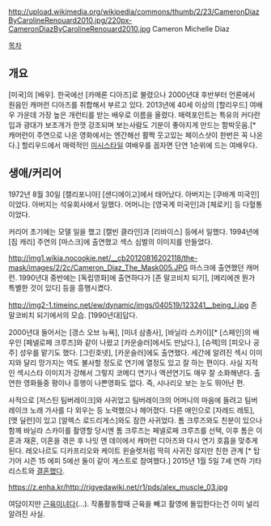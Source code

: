 http://upload.wikimedia.org/wikipedia/commons/thumb/2/23/CameronDiazByCarolineRenouard2010.jpg/220px-CameronDiazByCarolineRenouard2010.jpg
Cameron Michelle Diaz

[[목차]]
== 개요 ==
[미국]의 [배우]. 한국에선 [카메론 디아즈]로 불렸으나 2000년대 후반부터 언론에서 원음인 캐머런 디아즈를 취합해서 부르고 있다. 2013년에 40세 이상의 [할리우드] 여배우 가운데 가장 높은 개런티를 받는 배우로 이름을 올렸다. 매력포인트는 특유의 커다란 입과 광대가 보조개가 한껏 강조되며 보는사람도 기분이 좋아지게 만드는 함박웃음.[* 캐머런이 주연으로 나온 영화에서는 엔간해선 활짝 웃고있는 페이스샷이 한번은 꼭 나온다.] 할리우드에서 매력적인 [[미시]]스타일 여배우를 꼽자면 단연 1순위에 드는 여배우다. 
== 생애/커리어 ==
1972년 8월 30일 [캘리포니아] [샌디에이고]에서 태어났다. 아버지는 [쿠바계 미국인]이었다. 아버지는 석유회사에서 일했다. 어머니는 [영국계 미국인]과 [체로키] 등 다혈통이었다.

커리어 초기에는 모델 일을 했고 [캘빈 클라인]과 [리바이스] 등에서 일했다. 1994년에 [짐 캐리] 주연의 [마스크]에 출연했고 섹스 심벌의 이미지를 만들었다.

http://img1.wikia.nocookie.net/__cb20120816202118/the-mask/images/2/2c/Cameron_Diaz_The_Mask005.JPG
마스크에 출연했던 캐머런. 1990년대 중반에는 [독립영화]에 출연하다가 [존 말코비치 되기], [메리에겐 뭔가 특별한 것이 있다] 등을 흥행시켰다.

http://img2-1.timeinc.net/ew/dynamic/imgs/040519/123241__being_l.jpg
존 말코비치 되기에서의 모습. [1990년대]답다.

2000년대 들어서는 [갱스 오브 뉴욕], [미녀 삼총사], [바닐라 스카이][* [스페인]의 배우인 [페넬로페 크루즈]와 같이 나왔고 [카운슬러]에서도 만났다.], [슈렉]의 [피오나 공주] 성우를 맡기도 했다. [그린호넷], [카운슬러]에도 출연했다. 세간에 알려진 섹시 이미지와 달리 망가지는 역도 불사할 정도로 연기에 열정도 있고 잘 하는 편이다. 사실 지적인 섹시스타 이미지가 강해서 그렇지 코메디 연기나 액션연기도 매우 잘 소화해낸다. 출연한 영화들중 평이나 흥행이 나쁜영화도 없다. 즉, 시나리오 보는 눈도 뛰어난 편.

사적으로 [저스틴 팀버레이크]와 사귀었고 팀버레이크의 어머니의 마음에 들려고 팀버레이크 노래 가사를 다 외우는 등 노력했으나 헤어졌다. 다른 애인으로 [자레드 레토], [맷 딜런]이 있고 [알렉스 로드리게스]와도 잠깐 사귀었다. 톰 크루즈와도 친분이 있으나 함께 바닐라 스카이를 촬영할 당시엔 톰 크루즈는 페넬로페 크루즈를 선택, 이후 톰은 이혼과 재혼, 이혼을 겪은 후 나잇 앤 데이에서 캐머런 디아즈와 다시 연기 호흡을 맞추게 된다. 레오나르도 디카프리오와 케이트 윈슬렛처럼 딱히 사귀진 않지만 친한 관계 [* 탑기어 시즌 15 에피 5에선 둘이 같이 게스트로 참여했다.]
2015년 1월 5일 7세 연하 기타리스트와 [http://m.news.naver.com/read.nhn?mode=LSD&sid1=106&sid2=309&oid=311&aid=0000425791 결혼했다].

https://z.enha.kr/http://rigvedawiki.net/r1/pds/alex_muscle_03.jpg

여담이지만 [[근육미녀]]다(...). 작품활동할때 근육을 빼고 촬영에 돌입한다는건 이미 널리 알려진 사실. 
